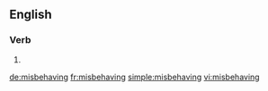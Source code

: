 ==English==

===Verb===
{{head|en}}

# {{present participle of|misbehave}}

[[de:misbehaving]]
[[fr:misbehaving]]
[[simple:misbehaving]]
[[vi:misbehaving]]